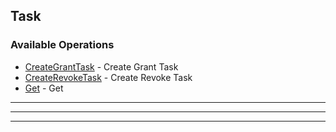 
## Task

### Available Operations

* [CreateGrantTask](/resources/task/create_grant_task) - Create Grant Task
* [CreateRevokeTask](/resources/task/create_revoke_task) - Create Revoke Task
* [Get](/resources/task/get) - Get

---
<CreateGrantTask />

---
<CreateRevokeTask />

---
<Get />

